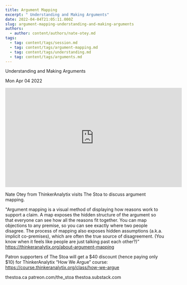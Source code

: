 ```yaml
---
title: Argument Mapping
excerpt: " Understanding and Making Arguments"
date: 2022-04-04T21:05:11.000Z
slug: argument-mapping-understanding-and-making-arguments
authors:
  - author: content/authors/nate-otey.md
tags:
  - tag: content/tags/session.md
  - tag: content/tags/argument-mapping.md
  - tag: content/tags/understanding.md
  - tag: content/tags/arguments.md
---
```




 Understanding and Making Arguments

Mon Apr 04 2022

<iframe width="560" height="315" src="https://www.youtube.com/embed/kGgLlip_lvc" title="Argument Mapping: Understanding and Making Arguments w/ Nate Otey" frameborder="0" allow="accelerometer; autoplay; clipboard-write; encrypted-media; gyroscope; picture-in-picture" allowfullscreen ></iframe>

Nate Otey from ThinkerAnalytix visits The Stoa to discuss argument mapping.

"Argument mapping is a visual method of displaying how reasons work to support a claim. A map exposes the hidden structure of the argument so that everyone can see how all the reasons fit together. You can map objections to any premise, so you can see exactly where two people disagree. The process of mapping also exposes hidden assumptions (a.k.a. implicit co-premises), which are often the true source of disagreement. (You know when it feels like people are just talking past each other?)”
https://thinkeranalytix.org/about-argument-mapping

Patron supporters of The Stoa will get a $40 discount (hence paying only $10) for ThinkerAnalytix “How We Argue” course: https://course.thinkeranalytix.org/class/how-we-argue

thestoa.ca
patreon.com/the_stoa
thestoa.substack.com


